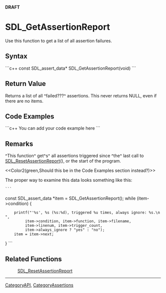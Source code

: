 <!-- pragma section-numbers off -->
<!-- pragma camelcase off -->
'''DRAFT'''

= SDL_GetAssertionReport =
Use this function to get a list of all assertion failures.


== Syntax ==
```c++
const SDL_assert_data* SDL_GetAssertionReport(void)
```

== Return Value ==
Returns a list of all ^failed???^ assertions.  This never returns NULL, even if there are no items.

== Code Examples ==
```c++
You can add your code example here
```

== Remarks ==
^This function^ get^s^ all assertions triggered since ^the^ last call to [[SDL_ResetAssertionReport]](), or the start of the program.

<<Color2(green,Should this be in the Code Examples section instead?)>>

The proper way to examine this data looks something like this:
 ```
const SDL_assert_data *item = SDL_GetAssertionReport();
while (item->condition) {
     printf("'%s', %s (%s:%d), triggered %u times, always ignore: %s.\n",
          item->condition, item->function, item->filename,
          item->linenum, item->trigger_count,
          item->always_ignore ? "yes" : "no");
     item = item->next;
}
```

== Related Functions ==
:[[SDL_ResetAssertionReport]]

----
[[CategoryAPI]], [[CategoryAssertions]]
